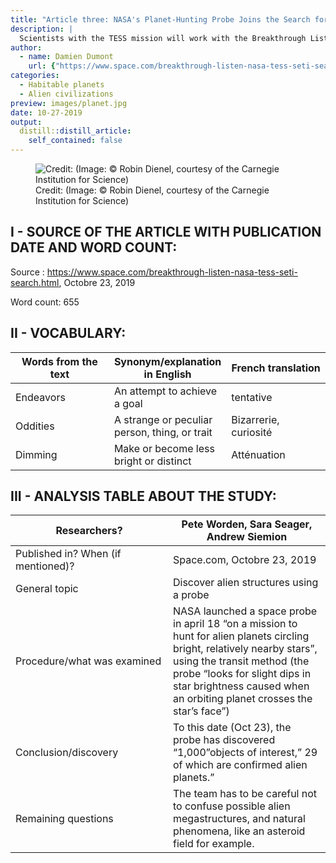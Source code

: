 ```yaml
---
title: "Article three: NASA's Planet-Hunting Probe Joins the Search for Intelligent Aliens"
description: |
  Scientists with the TESS mission will work with the Breakthrough Listen project.
author:
  - name: Damien Dumont
    url: {"https://www.space.com/breakthrough-listen-nasa-tess-seti-search.html"}
categories:
  - Habitable planets
  - Alien civilizations
preview: images/planet.jpg
date: 10-27-2019
output:
  distill::distill_article:
    self_contained: false
---
```




![Credit: (Image: © Robin Dienel, courtesy of the Carnegie Institution for Science)](images/planet.jpg)

## I - SOURCE OF THE ARTICLE WITH PUBLICATION DATE AND WORD COUNT:

Source : <https://www.space.com/breakthrough-listen-nasa-tess-seti-search.html>, Octobre 23, 2019

Word count: 655

## II - VOCABULARY:

| Words from the text | Synonym/explanation in English | French translation |
|--|--|--|
| Endeavors | An attempt to achieve a goal | tentative |
| Oddities | A strange or peculiar person, thing, or trait | Bizarrerie, curiosité |
| Dimming | Make or become less bright or distinct | Atténuation |

## III - ANALYSIS TABLE ABOUT THE STUDY:

| Researchers? | Pete Worden, Sara Seager, Andrew Siemion |
|-|-|
| Published in? When (if mentioned)? | Space.com, Octobre 23, 2019 |
| General topic | Discover alien structures using a probe |
| Procedure/what was examined | NASA launched a space probe in april 18 "on a mission to hunt for alien planets circling bright, relatively nearby stars", using the transit method (the probe "looks for slight dips in star brightness caused when an orbiting planet crosses the star's face") |
| Conclusion/discovery | To this date (Oct 23), the probe has discovered "1,000 "objects of interest," 29 of which are confirmed alien planets." |
| Remaining questions | The team has to be careful not to confuse possible alien megastructures, and natural phenomena, like an asteroid field for example. |

